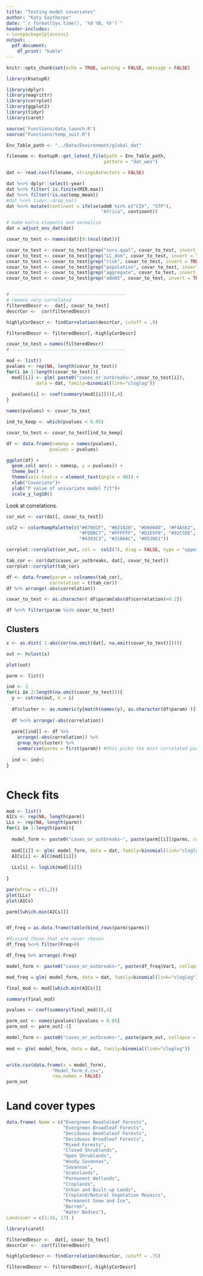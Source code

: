 ```yaml
---
title: "Testing model covariates"
author: "Katy Gaythorpe"
date: "`r format(Sys.time(), '%d %B, %Y')`"
header-includes: 
- \usepackage{placeins}
output: 
  pdf_document:
    df_print: "kable"
---
```


```r
knitr::opts_chunk$set(echo = TRUE, warning = FALSE, message = FALSE)

library(KsetupR)

library(dplyr)
library(magrittr)
library(corrplot)
library(ggplot2)
library(tidyr)
library(caret)

source('Functions/data_launch.R')
source("Functions/temp_suit.R")
```

```r

Env_Table_path <- "../Data/Environment/global_dat"

filename <- KsetupR::get_latest_file(path = Env_Table_path, 
                                    pattern = "dat_wes")

dat <- read.csv(filename, stringsAsFactors = FALSE)

dat %<>% dplyr::select(-year)
dat %<>% filter( is.finite(MIR.max))
dat %<>% filter(!is.na(temp_mean))
#dat %<>% tidyr::drop_na()
dat %<>% mutate(continent = ifelse(adm0 %in% c("CIV", "STP"),
                                   "Africa", continent))

# make extra elements and normalise
dat = adjust_env_dat(dat)

```

```r

covar_to_test <- names(dat)[9:(ncol(dat))]

covar_to_test <- covar_to_test[grep("surv.qual", covar_to_test, invert = TRUE)]
covar_to_test <- covar_to_test[grep("LC_dom", covar_to_test, invert = TRUE)]
covar_to_test <- covar_to_test[grep("risk", covar_to_test, invert = TRUE)]
covar_to_test <- covar_to_test[grep("population", covar_to_test, invert = TRUE)]
covar_to_test <- covar_to_test[grep("aggregate", covar_to_test, invert = TRUE)]
covar_to_test <- covar_to_test[grep("adm05", covar_to_test, invert = TRUE)]


# ------------------------------------------
# remove very correlated
filteredDescr <-  dat[, covar_to_test]
descrCor <-  cor(filteredDescr)

highlyCorDescr <- findCorrelation(descrCor, cutoff = .9)

filteredDescr <- filteredDescr[,-highlyCorDescr]

covar_to_test = names(filteredDescr)
# ------------------------------------------

mod <- list()
pvalues <- rep(NA, length(covar_to_test))
for(i in 1:length(covar_to_test)){
  mod[[i]] <- glm( paste0("cases_or_outbreaks~",covar_to_test[i]), 
           data = dat, family=binomial(link="cloglog"))
  
  pvalues[i] <- coef(summary(mod[[i]]))[,4]
}

names(pvalues) <- covar_to_test

ind_to_keep <- which(pvalues < 0.05)

covar_to_test <- covar_to_test[ind_to_keep]

df <- data.frame(namesp = names(pvalues),
                pvalues = pvalues)

ggplot(df) + 
  geom_col( aes(x = namesp, y = pvalues)) + 
  theme_bw() + 
  theme(axis.text.x = element_text(angle = 90)) +
  xlab("Covariate")+
  ylab("P value of univariate model fit")+
  scale_y_log10()
```



Look at correlations.

```r

cor_out <- cor(dat[, covar_to_test])

col2 <- colorRampPalette(c("#67001F", "#B2182B", "#D6604D", "#F4A582",
                           "#FDDBC7", "#FFFFFF", "#D1E5F0", "#92C5DE",
                           "#4393C3", "#2166AC", "#053061"))

corrplot::corrplot(cor_out, col =  col2(7), diag = FALSE, type = "upper")

```

```r

tab_cor <- cor(dat$cases_or_outbreaks, dat[, covar_to_test])
corrplot::corrplot(tab_cor)

df <- data.frame(param = colnames(tab_cor),
                correlation = t(tab_cor))
df %>% arrange(-abs(correlation))

covar_to_test <- as.character( df$param[abs(df$correlation)>0.2])

df %<>% filter(param %in% covar_to_test)
```




## Clusters

```r

x <- as.dist( 1-abs(cor(na.omit(dat[, na.omit(covar_to_test)]))))

out <- hclust(x)

plot(out)

parm <- list()

ind <- 1
for(i in 2:length(na.omit(covar_to_test))){
  y <- cutree(out, k = i)
  
  df$cluster <- as.numeric(y[match(names(y), as.character(df$param) )])
  
  df %<>% arrange(-abs(correlation))
  
  parm[[ind]] <- df %>% 
    arrange(-abs(correlation)) %>% 
    group_by(cluster) %>% 
    summarise(parms = first(param)) #this picks the most correlated parameter out of each cluster
  
  ind <- ind+1
}



```

# Check fits


```r
mod <- list()
AICs <- rep(NA, length(parm))
LLs <- rep(NA, length(parm))
for(i in 1:length(parm)){
  
  model_form <- paste0("cases_or_outbreaks~", paste(parm[[i]]$parms, collapse = "+") )
  
  mod[[i]] <- glm( model_form, data = dat, family=binomial(link="cloglog"))
  AICs[i] <- AIC(mod[[i]])
  
  LLs[i] <- logLik(mod[[i]])
  
}

par(mfrow = c(1,2))
plot(LLs)
plot(AICs)

parm[[which.min(AICs)]]



```

```r

df_freq = as.data.frame(table(bind_rows(parm)$parms))

#discard those that are never chosen
df_freq %<>% filter(Freq>0)

df_freq %>% arrange(-Freq)

model_form <- paste0("cases_or_outbreaks~", paste(df_freq$Var1, collapse = "+") )

mod_freq = glm( model_form, data = dat, family=binomial(link="cloglog"))
```




```r

final_mod <- mod[[which.min(AICs)]]

summary(final_mod)

pvalues <- coef(summary(final_mod))[,4]

parm_out <- names(pvalues)[pvalues < 0.05]
parm_out <- parm_out[-1]

model_form <- paste0("cases_or_outbreaks~", paste(parm_out, collapse = "+") )
  
mod <- glm( model_form, data = dat, family=binomial(link="cloglog"))


write.csv(data.frame(x = model_form),
                 "Model_form_d.csv",
                 row.names = FALSE)
parm_out
```


# Land cover types

```r

data.frame( Name = c("Evergreen Needleleaf Forests",
                     "Evergreen Broadleaf Forests",
                     "Deciduous Needleleaf Forests",
                     "Deciduous Broadleaf Forests",
                     "Mixed Forests",
                     "Closed Shrublands",
                     "Open Shrublands",
                     "Woody Savannas",
                     "Savannas",
                     "Grasslands",
                     "Permanent Wetlands",
                     "Croplands",
                     "Urban and Built-up Lands",
                     "Cropland/Natural Vegetation Mosaics",
                     "Permanent Snow and Ice",
                     "Barren",
                     "Water Bodies"),
Landcover = c(1:16, 17) )

```



```r

library(caret)

filteredDescr <-  dat[, covar_to_test]
descrCor <-  cor(filteredDescr)

highlyCorDescr <- findCorrelation(descrCor, cutoff = .75)

filteredDescr <- filteredDescr[,-highlyCorDescr]

```